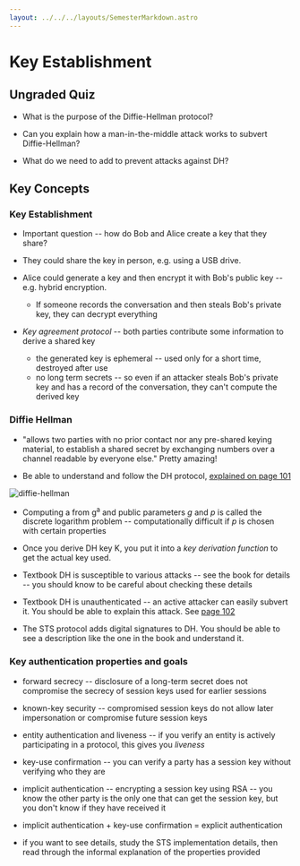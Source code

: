 ```yaml
---
layout: ../../../layouts/SemesterMarkdown.astro
---
```


# Key Establishment

## Ungraded Quiz

- What is the purpose of the Diffie-Hellman protocol?

- Can you explain how a man-in-the-middle attack works to subvert
  Diffie-Hellman?

- What do we need to add to prevent attacks against DH?

## Key Concepts

### Key Establishment

- Important question -- how do Bob and Alice create a key that they share?

- They could share the key in person, e.g. using a USB drive.
- Alice could generate a key and then encrypt it with Bob's public key -- e.g.
  hybrid encryption.

  - If someone records the conversation and then steals Bob's private key, they
    can decrypt everything

- _Key agreement protocol_ -- both parties contribute some information to derive
  a shared key
  - the generated key is ephemeral -- used only for a short time, destroyed
    after use
  - no long term secrets -- so even if an attacker steals Bob's private key and
    has a record of the conversation, they can't compute the derived key

### Diffie Hellman

- "allows two parties with no prior contact nor any pre-shared keying material,
  to establish a shared secret by exchanging numbers over a channel readable by
  everyone else." Pretty amazing!

- Be able to understand and follow the DH protocol,
  [explained on page 101](https://people.scs.carleton.ca/~paulv/toolsjewels/TJrev1/ch4-rev1.pdf)

![diffie-hellman](/images/notes/diffie-hellman.png)

- Computing a from g<sup>a</sup> and public parameters _g_ and _p_ is called the
  discrete logarithm problem -- computationally difficult if _p_ is chosen with
  certain properties

- Once you derive DH key K, you put it into a _key derivation function_ to get
  the actual key used.

- Textbook DH is susceptible to various attacks -- see the book for details --
  you should know to be careful about checking these details

- Textbook DH is unauthenticated -- an active attacker can easily subvert it.
  You should be able to explain this attack. See
  [page 102](https://people.scs.carleton.ca/~paulv/toolsjewels/TJrev1/ch4-rev1.pdf)

- The STS protocol adds digital signatures to DH. You should be able to see a
  description like the one in the book and understand it.

### Key authentication properties and goals

- forward secrecy -- disclosure of a long-term secret does not compromise the
  secrecy of session keys used for earlier sessions

- known-key security -- compromised session keys do not allow later
  impersonation or compromise future session keys

- entity authentication and liveness -- if you verify an entity is actively
  participating in a protocol, this gives you _liveness_

- key-use confirmation -- you can verify a party has a session key without
  verifying who they are

- implicit authentication -- encrypting a session key using RSA -- you know the
  other party is the only one that can get the session key, but you don't know
  if they have received it

- implicit authentication + key-use confirmation = explicit authentication

- if you want to see details, study the STS implementation details, then read
  through the informal explanation of the properties provided
